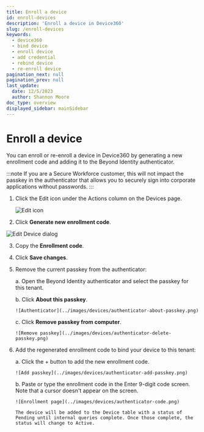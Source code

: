 ```yaml
---
title: Enroll a device
id: enroll-devices
description: 'Enroll a device in Device360'
slug: /enroll-devices
keywords:
  - device360
  - bind device
  - enroll device
  - add credential
  - rebind device
  - re-enroll device
pagination_next: null
pagination_prev: null
last_update:
  date: 12/5/2023
  author: Shannon Moore
doc_type: overview
displayed_sidebar: mainSidebar
---
```

# Enroll a device

You can enroll or re-enroll a device in Device360 by generating a new enrollment code and adding it to the Beyond Identity authenticator. 

:::note 
If you are a Secure Workforce customer, this will not impact the passkey in the authenticator that allows you to securely sign into corporate applications without passwords.
:::

1. Click the Edit icon under the Actions column on the Devices page. 

   ![Edit icon](../images/devices/icon-edit.png)

2. Click **Generate new enrollment code**.

 ![Edit Device dialog](../images/devices/edit-device.png)

3. Copy the **Enrollment code**.

4. Click **Save changes**. 

5. Remove the current passkey from the authenticator:

    a. Open the Beyond Identity authenticator and select the passkey for this tenant.

    b. Click **About this passkey**.
 
       ![Authenticator](../images/devices/authenticator-about-passkey.png)

    c. Click **Remove passkey from computer**.

       ![Remove passkey](../images/devices/authenticator-delete-passkey.png)

6. Add the regenerated enrollment code to bind your device to this tenant: 
 
    a. Click the + button to add the new enrollment code.

       ![Add passkey](../images/devices/authenticator-add-passkey.png)

    b. Paste or type the enrollment code in the Enter 9-digit code screen. Note that a cursor doesn't appear on the screen. 
 
       ![Enrollment page](../images/devices/authenticator-code.png)

       The device will be added to the Device table with a status of Pending until internal queries complete. Once those complete, the status will change to Active. 